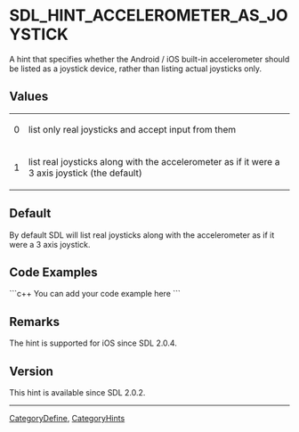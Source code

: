 <!-- # page was renamed from SDL_HINT_ACCEL_AS_JOY -->
<!-- pragma section-numbers off -->
<!-- pragma camelcase off -->

<!-- #*^*^*^*^*See http://wiki.libsdl.org/moin.cgi/SGEnumerations for details on editing this page*^*^*^*^* -->


= SDL_HINT_ACCELEROMETER_AS_JOYSTICK =
A hint that specifies whether the Android / iOS built-in accelerometer should be listed as a joystick device, rather than listing actual joysticks only.




== Values ==
{|
|0
|list only real joysticks and accept input from them
|-
|1
|list real joysticks along with the accelerometer as if it were a 3 axis joystick (the default)
|}


== Default ==
By default SDL will list real joysticks along with the accelerometer as if it were a 3 axis joystick.


== Code Examples ==
```c++
You can add your code example here
```

<!-- #Leave this section as-is unless you have a code example to put in.  In that case, replace You can add your code example here with your code example following the Style Guide instructions.  Leave the rest of the markup alone and delete this comment. -->


== Remarks ==
The hint is supported for iOS since SDL 2.0.4.

<!-- #Leave this section as-is unless you have a remark to put in.  In that case, replace ''You can add useful comments here'' with your remark(s) following the Style Guide instructions.  Leave the rest of the markup alone and delete this comment. -->

== Version ==
This hint is available since SDL 2.0.2.

----
[[CategoryDefine]], [[CategoryHints]]
<!-- #See the Style Guide for instructions on editing the footer. -->
